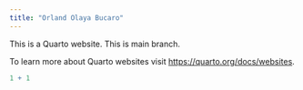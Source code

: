 ```yaml
---
title: "Orland Olaya Bucaro"
---
```


This is a Quarto website. This is main branch.

To learn more about Quarto websites visit <https://quarto.org/docs/websites>.

```r
1 + 1
```
